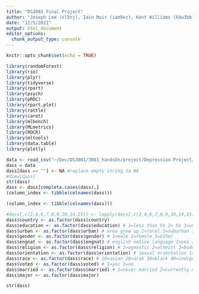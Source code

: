 ```yaml
---
title: "DS3001 Final Project"
author: "Joseph Lee (sl5nj), Iain Muir (iam9ez), Kent Williams (kbw3bb)"
date: "12/5/2021"
output: html_document
editor_options: 
  chunk_output_type: console
---
```


```r
knitr::opts_chunk$set(echo = TRUE)
```

```r
library(randomForest)
library(rio)
library(plyr)
library(tidyverse)
library(rpart)
library(psych)
library(pROC)
library(rpart.plot)
library(rattle)
library(caret)
library(mlbench)
library(MLmetrics)
library(ROCR)
library(mltools)
library(data.table)
library(plotly)
```

```r
data <- read_csv("~/Dev/DS3001/3001_handsOn/project/Depression-Project/dass.csv")
dass = data
dass[dass == ""] <- NA #replace empty string to NA
#View(dass)
str(dass)
dass <- dass[complete.cases(dass),]
(column_index <- tibble(colnames(dass)))

```

```r
(column_index <- tibble(colnames(dass)))

#dass[,c(2,4,6,7,8,9,10,14,15)] <- lapply(dass[,c(2,4,6,7,8,9,10,14,15)], as.factor)
dass$country <- as.factor(dass$country)
dass$education <- as.factor(dass$education) # 1=less than hs 2= hs 3=university 4=graduate
dass$urban <- as.factor(dass$urban) # area grew up 1=rural 2=suburban 3=urban
dass$gender <- as.factor(dass$gender) # 1=male 2=female 3=other
dass$engnat <- as.factor(dass$engnat) # english native language 1=yes 2=no
dass$religion <- as.factor(dass$religion) # 1=agnostic 2=atheist 3=buddhist 4=catholic 5=mormon 6=protestant 7=christian(other) 8=hindu 9=jewish 10=muslim 11=sikh 12=other
dass$orientation <- as.factor(dass$orientation) # sexual orientation 1=hetero 2=bi 3=homo 4=a 5=other
dass$race <- as.factor(dass$race) # 10=asian 20=arab 30=black 40=indigenous austrailian 50=native american 60=white 70=other
dass$voted <- as.factor(dass$voted) # 1=yes 2=no
dass$married <- as.factor(dass$married) # 1=never married 2=currently married 3= previously married
dass$major <- as.factor(dass$major)

str(dass)
```

